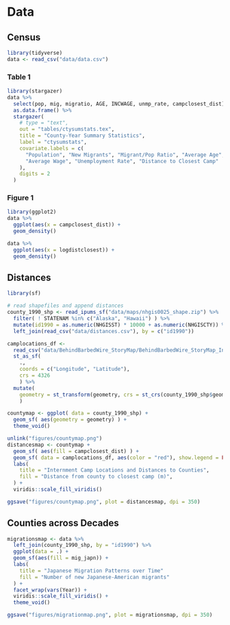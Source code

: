 # Data

## Census

```r
library(tidyverse)
data <- read_csv("data/data.csv")

```

### Table 1
```r
library(stargazer)
data %>% 
  select(pop, mig, migratio, AGE, INCWAGE, unmp_rate, campclosest_dist) %>%
  as.data.frame() %>% 
  stargazer(
    # type = "text", 
    out = "tables/ctysumstats.tex",
    title = "County-Year Summary Statistics",
    label = "ctysumstats",
    covariate.labels = c(
      "Population", "New Migrants", "Migrant/Pop Ratio", "Average Age", 
      "Average Wage", "Unemployment Rate", "Distance to Closest Camp"
    ),
    digits = 2
  )

```

### Figure 1 
```r
library(ggplot2)
data %>% 
  ggplot(aes(x = campclosest_dist)) +
  geom_density()

data %>% 
  ggplot(aes(x = logdistclosest)) +
  geom_density()

```

## Distances
```r
library(sf)

# read shapefiles and append distances
county_1990_shp <- read_ipums_sf("data/maps/nhgis0025_shape.zip") %>%
  filter( ! STATENAM %in% c("Alaska", "Hawaii") ) %>%
  mutate(id1990 = as.numeric(NHGISST) * 10000 + as.numeric(NHGISCTY)) %>%
  left_join(read_csv("data/distances.csv"), by = c("id1990"))

camplocations_df <- 
  read_csv("data/BehindBarbedWire_StoryMap/BehindBarbedWire_StoryMap_InternmentCampLocationsMap_Data.csv") %>% 
  st_as_sf(
    .,
    coords = c("Longitude", "Latitude"), 
    crs = 4326
    ) %>% 
  mutate(
    geometry = st_transform(geometry, crs = st_crs(county_1990_shp$geometry))
    )

countymap <- ggplot( data = county_1990_shp) +
  geom_sf( aes(geometry = geometry) ) +
  theme_void()

unlink("figures/countymap.png")
distancesmap <- countymap + 
  geom_sf( aes(fill = campclosest_dist) ) +
  geom_sf( data = camplocations_df, aes(color = "red"), show.legend = FALSE) +
  labs(
    title = "Internment Camp Locations and Distances to Counties",
    fill = "Distance from county to closest camp (m)",
  ) + 
  viridis::scale_fill_viridis()

ggsave("figures/countymap.png", plot = distancesmap, dpi = 350)

```

## Counties across Decades
```r
migrationsmap <- data %>% 
  left_join(county_1990_shp, by = "id1990") %>% 
  ggplot(data = .) +
  geom_sf(aes(fill = mig_japn)) + 
  labs(
    title = "Japanese Migration Patterns over Time"
    fill = "Number of new Japanese-American migrants"
  ) +
  facet_wrap(vars(Year)) +
  viridis::scale_fill_viridis() +
  theme_void() 

ggsave("figures/migrationmap.png", plot = migrationsmap, dpi = 350)
``` 

